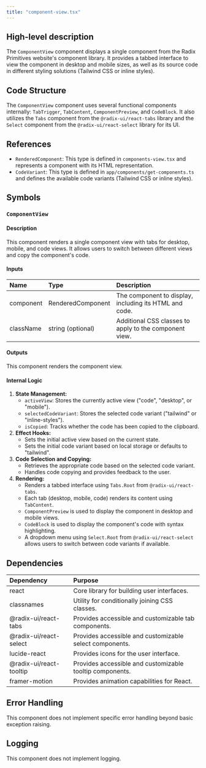 ```yaml
---
title: "component-view.tsx"
---
```


## High-level description
The `ComponentView` component displays a single component from the Radix Primitives website's component library. It provides a tabbed interface to view the component in desktop and mobile sizes, as well as its source code in different styling solutions (Tailwind CSS or inline styles).

## Code Structure
The `ComponentView` component uses several functional components internally: `TabTrigger`, `TabContent`, `ComponentPreview`, and `CodeBlock`. It also utilizes the `Tabs` component from the `@radix-ui/react-tabs` library and the `Select` component from the `@radix-ui/react-select` library for its UI.

## References
- `RenderedComponent`: This type is defined in `components-view.tsx` and represents a component with its HTML representation.
- `CodeVariant`: This type is defined in `app/components/get-components.ts` and defines the available code variants (Tailwind CSS or inline styles).

## Symbols

### `ComponentView`
#### Description
This component renders a single component view with tabs for desktop, mobile, and code views. It allows users to switch between different views and copy the component's code.

#### Inputs
| Name | Type | Description |
|:-----|:-----|:------------|
| component | RenderedComponent | The component to display, including its HTML and code. |
| className | string (optional) | Additional CSS classes to apply to the component view. |

#### Outputs
This component renders the component view.

#### Internal Logic
1. **State Management:**
   - `activeView`: Stores the currently active view ("code", "desktop", or "mobile").
   - `selectedCodeVariant`: Stores the selected code variant ("tailwind" or "inline-styles").
   - `isCopied`: Tracks whether the code has been copied to the clipboard.
2. **Effect Hooks:**
   - Sets the initial active view based on the current state.
   - Sets the initial code variant based on local storage or defaults to "tailwind".
3. **Code Selection and Copying:**
   - Retrieves the appropriate code based on the selected code variant.
   - Handles code copying and provides feedback to the user.
4. **Rendering:**
   - Renders a tabbed interface using `Tabs.Root` from `@radix-ui/react-tabs`.
   - Each tab (desktop, mobile, code) renders its content using `TabContent`.
   - `ComponentPreview` is used to display the component in desktop and mobile views.
   - `CodeBlock` is used to display the component's code with syntax highlighting.
   - A dropdown menu using `Select.Root` from `@radix-ui/react-select` allows users to switch between code variants if available.

## Dependencies
| Dependency | Purpose |
|:-----------|:--------|
| react | Core library for building user interfaces. |
| classnames | Utility for conditionally joining CSS classes. |
| @radix-ui/react-tabs | Provides accessible and customizable tab components. |
| @radix-ui/react-select | Provides accessible and customizable select components. |
| lucide-react | Provides icons for the user interface. |
| @radix-ui/react-tooltip | Provides accessible and customizable tooltip components. |
| framer-motion | Provides animation capabilities for React. |

## Error Handling
This component does not implement specific error handling beyond basic exception raising.

## Logging
This component does not implement logging.
